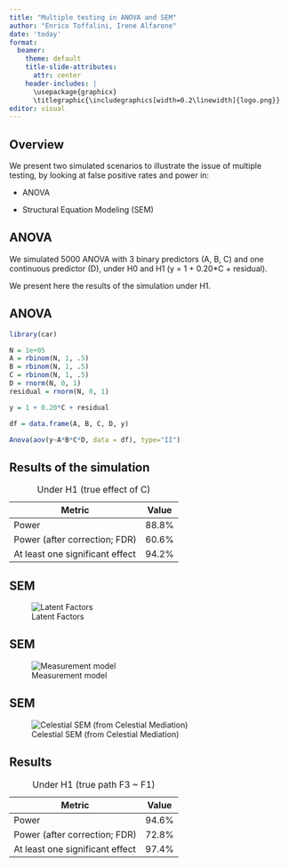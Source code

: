 ```yaml
---
title: "Multiple testing in ANOVA and SEM"
author: "Enrico Toffalini, Irene Alfarone"
date: 'today'
format:
  beamer:
    theme: default
    title-slide-attributes:
      attr: center
    header-includes: |
      \usepackage{graphicx}
      \titlegraphic{\includegraphics[width=0.2\linewidth]{logo.png}}
editor: visual
---
```


## Overview

We present two simulated scenarios to illustrate the issue of multiple testing, by looking at false positive rates and power in:

-   ANOVA

-   Structural Equation Modeling (SEM)

## ANOVA

We simulated 5000 ANOVA with 3 binary predictors (A, B, C) and one continuous predictor (D), under H0 and H1 (y = 1 + 0.20\*C + residual).

We present here the results of the simulation under H1.

## ANOVA

```r

library(car)

N = 1e+05
A = rbinom(N, 1, .5)
B = rbinom(N, 1, .5)
C = rbinom(N, 1, .5)
D = rnorm(N, 0, 1)
residual = rnorm(N, 0, 1)

y = 1 + 0.20*C + residual

df = data.frame(A, B, C, D, y)

Anova(aov(y~A*B*C*D, data = df), type="II")
```

## Results of the simulation

| Metric                          | Value |
|---------------------------------|-------|
| Power                           | 88.8% |
| Power (after correction; FDR)   | 60.6% |
| At least one significant effect | 94.2% |

: Under H1 (true effect of C)

## SEM

![Latent Factors](sem.PNG)

## SEM

![Measurement model](measmod.png)

## SEM

![Celestial SEM (from Celestial Mediation)](celestialsem.jpg)

## Results

| Metric                          | Value |
|---------------------------------|-------|
| Power                           | 94.6% |
| Power (after correction; FDR)   | 72.8% |
| At least one significant effect | 97.4% |

: Under H1 (true path F3 ~ F1)